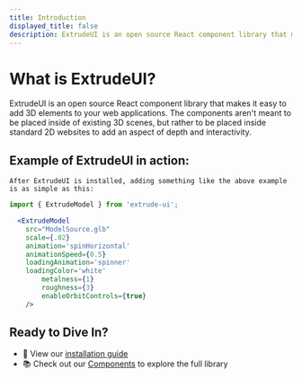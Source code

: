 ```yaml
---
title: Introduction
displayed_title: false
description: ExtrudeUI is an open source React component library that makes it easy to add 3D elements to your web applications without needing to learn Three.js or React Three Fiber.
---
```




<ExtrudeImage 
  client:load
  src="https://pgtgy4em2f.ufs.sh/f/oMW3imFO9N6PcOOHfvbMOvsrnRhEwqLJa7FIe6Gtj0Cg5WlT"
  alt="ExtrudeUI Logo"
  animation="float"
  scale={2}
  wobble={true}
  wobbleSpeed={1}
  wobbleStrength={1}
/>

# What is ExtrudeUI?

ExtrudeUI is an open source React component library that makes it easy to add 3D elements to your web applications.
The components aren't meant to be placed inside of existing 3D scenes, but rather to be placed inside standard 2D websites to add an aspect of depth and interactivity.


## Example of ExtrudeUI in action:
<div style={{ display: 'flex', justifyContent: 'center',height: '50vh', marginBottom: '2rem' }}>
  <ExtrudeModel 
  	client: load
    src="https://pgtgy4em2f.ufs.sh/f/oMW3imFO9N6PGMXaZsoDrtycVXjCfd5wl2SmO179JgaHEqZ0"
    scale={.02}
    animation='spinHorizontal'
    animationSpeed={0.5}
    loadingAnimation='spinner'
    loadingColor='white'
    metalness={1}
    roughness={3}
    enableOrbitControls={true}
  />
  </div>

	After ExtrudeUI is installed, adding something like the above example is as simple as this:

```jsx
import { ExtrudeModel } from 'extrude-ui';

  <ExtrudeModel 
    src="ModelSource.glb"
    scale={.02}
    animation='spinHorizontal'
    animationSpeed={0.5}
    loadingAnimation='spinner'
    loadingColor='white'
		metalness={1}
		roughness={3}
		enableOrbitControls={true}
	/>

```


## Ready to Dive In?

- 🚀 View our [installation guide](/docs/installation)
- 📚 Check out our [Components](/docs/components) to explore the full library

